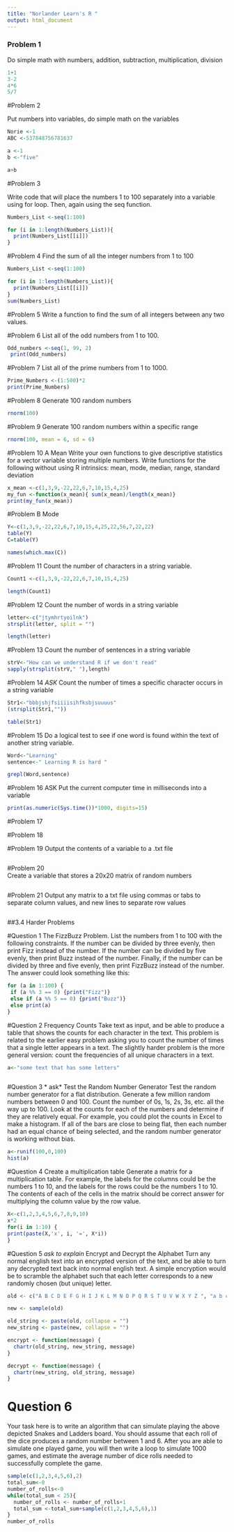 ```yaml
---
title: "Norlander Learn's R "
output: html_document
---
```


<style type="text/css">
.title {
  display: none;
}

#getting-started img {
  margin-right: 10px;
}

</style>
### Problem 1 

Do simple math with numbers, addition, subtraction, multiplication, division

```r
1+1 
3-2
4*6
5/7
```

#Problem 2 

Put numbers into variables, do simple math on the variables
```r
Norie <-1
ABC <-537848756781637

a <-1
b <-"five"

a+b
```
#Problem 3 

Write code that will place the numbers 1 to 100 separately into a variable using for loop. Then, again using the seq function.


```r
Numbers_List <-seq(1:100)

for (i in 1:length(Numbers_List)){
  print(Numbers_List[[i]])
}

```
#Problem 4
Find the sum of all the integer numbers from 1 to 100

```r
Numbers_List <-seq(1:100)

for (i in 1:length(Numbers_List)){
  print(Numbers_List[[i]])
}
sum(Numbers_List)
```

#Problem 5 
Write a function to find the sum of all integers between any two values.


#Problem 6 
List all of the odd numbers from 1 to 100.
```r
Odd_numbers <-seq(1, 99, 2)
 print(Odd_numbers)

```

#Problem 7 
List all of the prime numbers from 1 to 1000.
```r
Prime_Numbers <-(1:500)*2
print(Prime_Numbers)
```

#Problem 8 
Generate 100 random numbers
```r
rnorm(100) 
```

#Problem 9 
Generate 100 random numbers within a specific range 
<!-- ASK IF THESE PARMETERS ARE WHAT HE WANTS? -->
```r
rnorm(100, mean = 6, sd = 6)

```

#Problem 10 A Mean
Write your own functions to give descriptive statistics for a vector variable storing multiple numbers. Write functions for the following without using R intrinsics: mean, mode, median, range, standard deviation

```r
x_mean <-c(1,3,9,-22,22,6,7,10,15,4,25)
my_fun <-function(x_mean){ sum(x_mean)/length(x_mean)} 
print(my_fun(x_mean))
```


#Problem B Mode
```r
Y<-c(1,3,9,-22,22,6,7,10,15,4,25,22,56,7,22,22)
table(Y)
C=table(Y)

names(which.max(C))


```

#Problem 11 
Count the number of characters in a string variable. 
```r
Count1 <-c(1,3,9,-22,22,6,7,10,15,4,25)

length(Count1)

```

#Problem 12 
Count the number of words in a string variable
```r
letter<-c("jtymhrtyoilnk")
strsplit(letter, split = "")

length(letter)

```
#Problem 13 
Count the number of sentences in a string variable
```r
strV<-"How can we understand R if we don't read"
sapply(strsplit(strV," "),length)

```
#Problem 14 *ASK*
Count the number of times a specific character occurs in a string variable

```r
Str1<-"bbbjshjfsiiiisihfksbjsuuuus"
(strsplit(Str1,""))

table(Str1)


```
#Problem 15 
Do a logical test to see if one word is found within the text of another string variable.

```r
Word<-"Learning"
sentence<-" Learning R is hard "

grepl(Word,sentence)

```
#Problem 16 ASK
Put the current computer time in milliseconds into a variable

```r
print(as.numeric(Sys.time())*1000, digits=15)
```
#Problem 17

#Problem 18

#Problem 19
Output the contents of a variable to a .txt file

```r

```
#Problem 20  
Create a variable that stores a 20x20 matrix of random numbers

```r

```
#Problem 21
Output any matrix to a txt file using commas or tabs to separate column values, and new lines to separate row values

```r

```


##3.4 Harder Problems

#Question 1 
The FizzBuzz Problem. List the numbers from 1 to 100 with the following constraints. If the number can be divided by three evenly, then print Fizz instead of the number. If the number can be divided by five evenly, then print Buzz instead of the number. Finally, if the number can be divided by three and five evenly, then print FizzBuzz instead of the number. The answer could look something like this:


```r
for (a in 1:100) {
 if (a %% 3 == 0) {print("Fizz")}
 else if (a %% 5 == 0) {print("Buzz")}
 else print(a)
}

```
#Question 2
Frequency Counts Take text as input, and be able to produce a table that shows the counts for each character in the text. This problem is related to the earlier easy problem asking you to count the number of times that a single letter appears in a text. The slightly harder problem is the more general version: count the frequencies of all unique characters in a text.
```r
a<-"some text that has some letters"



```



#Question 3 * ask*
Test the Random Number Generator Test the random number generator for a flat distribution. Generate a few million random numbers between 0 and 100. Count the number of 0s, 1s, 2s, 3s, etc. all the way up to 100. Look at the counts for each of the numbers and determine if they are relatively equal. For example, you could plot the counts in Excel to make a histogram. If all of the bars are close to being flat, then each number had an equal chance of being selected, and the random number generator is working without bias.

```r
a<-runif(100,0,100)
hist(a)
```


#Question 4 
Create a multiplication table Generate a matrix for a multiplication table. For example, the labels for the columns could be the numbers 1 to 10, and the labels for the rows could be the numbers 1 to 10. The contents of each of the cells in the matrix should be correct answer for multiplying the column value by the row value.

```r
X<-c(1,2,3,4,5,6,7,8,9,10)
x*2
for(i in 1:10) {
print(paste(X,'x', i, '=', X*i))
}

```



#Question 5 *ask to explain*
Encrypt and Decrypt the Alphabet Turn any normal english text into an encrypted version of the text, and be able to turn any decrypted text back into normal english text. A simple encryption would be to scramble the alphabet such that each letter corresponds to a new randomly chosen (but unique) letter.
```r
old <- c("A B C D E F G H I J K L M N O P Q R S T U V W X Y Z ", "a b c d e f g h i j k l m n  o p q r s t u v w x y z", 0:9)

new <- sample(old)

old_string <- paste(old, collapse = "")
new_string <- paste(new, collapse = "")

encrypt <- function(message) {
  chartr(old_string, new_string, message)
}

decrypt <- function(message) {
  chartr(new_string, old_string, message)
}

```


# Question  6 
Your task here is to write an algorithm that can simulate playing the above depicted Snakes and Ladders board. You should assume that each roll of the dice produces a random number between 1 and 6. After you are able to simulate one played game, you will then write a loop to simulate 1000 games, and estimate the average number of dice rolls needed to successfully complete the game.
```r
sample(c(1,2,3,4,5,6),2)
total_sum<-0
number_of_rolls<-0
while(total_sum < 25){
  number_of_rolls <- number_of_rolls+1
  total_sum <-total_sum+sample(c(1,2,3,4,5,6),1)
}
number_of_rolls
```




